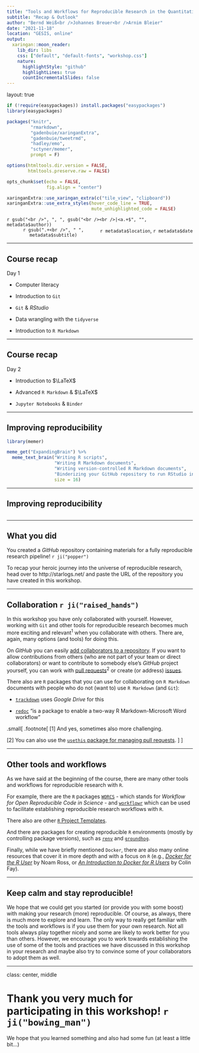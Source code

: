 ```yaml
---
title: "Tools and Workflows for Reproducible Research in the Quantitative Social Sciences"
subtitle: "Recap & Outlook"
author: "Bernd Weiß<br />Johannes Breuer<br />Arnim Bleier"
date: "2021-11-18"
location: "GESIS, online"
output:
  xaringan::moon_reader:
    lib_dir: libs
    css: ["default", "default-fonts", "workshop.css"]
    nature:
      highlightStyle: "github"
      highlightLines: true
      countIncrementalSlides: false
---
```


layout: true

```r
if (!require(easypackages)) install.packages("easypackages")
library(easypackages)

packages("knitr",
         "rmarkdown",
         "gadenbuie/xaringanExtra",
         "gadenbuie/tweetrmd",
         "hadley/emo",
         "sctyner/memer",
         prompt = F)

options(htmltools.dir.version = FALSE,
        htmltools.preserve.raw = FALSE)

opts_chunk$set(echo = FALSE,
               fig.align = "center")

xaringanExtra::use_xaringan_extra(c("tile_view", "clipboard"))
xaringanExtra::use_extra_styles(hover_code_line = TRUE,
                                mute_unhighlighted_code = FALSE)
```

<div class="my-footer">
  <div style="float: left;"><span>`r gsub("<br />", ", ", gsub("<br /><br />|<a.+$", "", metadata$author))`</span></div>
  <div style="float: right;"><span>`r metadata$location`, `r metadata$date`</span></div>
  <div style="text-align: center;"><span>`r gsub(".+<br />", " ", metadata$subtitle)`</span></div>
</div>

---

## Course recap

Day 1

- Computer literacy

- Introduction to `Git`

- `Git` & *RStudio*

- Data wrangling with the `tidyverse`

- Introduction to `R Markdown`

---

## Course recap

Day 2

- Introduction to $\LaTeX$

- Advanced `R Markdown` & $\LaTeX$

- `Jupyter Notebooks` & `Binder`

---

## Improving reproducibility

```r
library(memer)

meme_get("ExpandingBrain") %>% 
  meme_text_brain("Writing R scripts", 
                  "Writing R Markdown documents",
                  "Writing version-controlled R Markdown documents",
                  "Binderizing your GitHub repository to run RStudio in the cloud with all your materials", 
                  size = 16)

```

---

## Improving reproducibility

```r
```

---

## What you did

You created a *GitHub* repository containing materials for a fully reproducible research pipeline! `r ji("popper")`

To recap your heroic journey into the universe of reproducible research, head over to http://starlogs.net/ and paste the URL of the repository you have created in this workshop.

---

## Collaboration `r ji("raised_hands")`

In this workshop you have only collaborated with yourself. However, working with `Git` and other tools for reproducible research becomes much more exciting and relevant<sup>1</sup> when you collaborate with others. There are, again, many options (and tools) for doing this.

On *GitHub* you can easily [add collaborators to a repository](https://docs.github.com/en/account-and-profile/setting-up-and-managing-your-github-user-account/managing-access-to-your-personal-repositories/inviting-collaborators-to-a-personal-repository). If you want to allow contributions from others (who are not part of your team or direct collaborators) or want to contribute to somebody else's *GitHub*  project yourself, you can work with [pull requests](https://docs.github.com/en/pull-requests/collaborating-with-pull-requests/proposing-changes-to-your-work-with-pull-requests/about-pull-requests)<sup>2</sup> or create (or address) [issues](https://docs.github.com/en/issues/tracking-your-work-with-issues/about-issues).

There also are `R` packages that you can use for collaborating on `R Markdown` documents with people who do not (want to) use `R Markdown` (and `Git`):

- [`trackdown`](https://claudiozandonella.github.io/trackdown/) uses *Google Drive* for this

- [`redoc`](https://noamross.github.io/redoc/) "is a package to enable a two-way R Markdown-Microsoft Word workflow"

.small[
.footnote[
[1] And yes, sometimes also more challenging.

[2] You can also use the [`usethis` package for managing pull requests](https://www.garrickadenbuie.com/blog/pull-request-flow-usethis/?interactive=1&steps=).
]
]

---

## Other tools and workflows

As we have said at the beginning of the course, there are many other tools and workflows for reproducible research with `R`.

For example, there are the `R` packages [`WORCS`](https://cjvanlissa.github.io/worcs/index.html) - which stands for *Workflow for Open Reproducible Code in Science* - and [`workflowr`](https://jdblischak.github.io/workflowr/index.html) which can be used to facilitate establishing reproducible research workflows with `R`.

There also are other [`R` Project Templates](https://github.com/startyourlab/r-project-template).

And there are packages for creating reproducible `R` environments (mostly by controlling package versions), such as [`renv`](https://rstudio.github.io/renv/index.html) and [`groundhog`](https://groundhogr.com/).

Finally, while we have briefly mentioned `Docker`, there are also many online resources that cover it in more depth and with a focus on `R` (e.g., [*Docker for the R User*](https://github.com/noamross/nyhackr-docker-talk) by Noam Ross, or [*An Introduction to Docker for R Users*](https://colinfay.me/docker-r-reproducibility/) by Colin Fay).

---

## Keep calm and stay reproducible!

We hope that we could get you started (or provide you with some boost) with making your research (more) reproducible. Of course, as always, there is much more to explore and learn. The only way to really get familiar with the tools and workflows is if you use them for your own research. Not all tools always play together nicely and some are likely to work better for you than others. However, we encourage you to work towards establishing the use of some of the tools and practices we have discussed in this workshop in your research and maybe also try to convince some of your collaborators to adopt them as well.

---

class: center, middle

# Thank you very much for participating in this workshop! `r ji("bowing_man")`

We hope that you learned something and also had some fun (at least a little bit...)